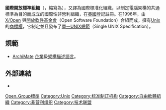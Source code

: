 {{缺乏来源|time=2019-03-15}}
{{translation request|en}}
'''國際開放標準組織'''（{{lang-en|The Open Group}}，縮寫為{{lang|en|TOG}}），又譯為國際標准化組織，以制定電腦架構的共通標準為目的而成立的國際性非營利組織，在[[英國|英國]]登記註冊。在1996年，由 [[X/Open|X/Open]] 與[[開放軟件基金會|開放軟件基金會]]（Open Software Foundation）合組而成，擁有[[Unix|Unix]]的[[商標權|商標權]]，它制定並且發布了[[單一UNIX規範|單一UNIX規範]]（Single UNIX Specification）。

== 規範 ==
*[[ArchiMate|ArchiMate]] [[企業|企業]]級[[架構描述語言|架構描述語言]]。

== 外部連結 ==
{{Commons category|The Open Group|國際開放標準組織}}
*{{official|2=The Open Group官方網站}}

{{组织小作品}}
{{Authority control}}
[[Category:Open_Group標準|]]
[[Category:Unix|Category:Unix]]
[[Category:标准制订机构|Category:标准制订机构]]
[[Category:自由軟體組織|Category:自由軟體組織]]
[[Category:非营利组织|Category:非营利组织]]
[[Category:技术联盟|Category:技术联盟]]